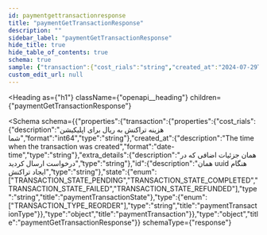 ```yaml
---
id: paymentgettransactionresponse
title: "paymentGetTransactionResponse"
description: ""
sidebar_label: "paymentGetTransactionResponse"
hide_title: true
hide_table_of_contents: true
schema: true
sample: {"transaction":{"cost_rials":"string","created_at":"2024-07-29T15:51:28.071Z","extra_details":"string","id":"string","state":"TRANSACTION_STATE_PENDING","type":"TRANSACTION_TYPE_REORDER"}}
custom_edit_url: null
---
```



<Heading
  as={"h1"}
  className={"openapi__heading"}
  children={"paymentGetTransactionResponse"}
>
</Heading>





<Schema
  schema={{"properties":{"transaction":{"properties":{"cost_rials":{"description":"هزینه تراکنش به ریال برای اپلیکیشن شما","format":"int64","type":"string"},"created_at":{"description":"The time when the transaction was created","format":"date-time","type":"string"},"extra_details":{"description":"همان جزئیات اضافی که در درخواست ارسال کردید","type":"string"},"id":{"description":"همان uuid هنگام ایجاد تراکنش","type":"string"},"state":{"enum":["TRANSACTION_STATE_PENDING","TRANSACTION_STATE_COMPLETED","TRANSACTION_STATE_FAILED","TRANSACTION_STATE_REFUNDED"],"type":"string","title":"paymentTransactionState"},"type":{"enum":["TRANSACTION_TYPE_REORDER"],"type":"string","title":"paymentTransactionType"}},"type":"object","title":"paymentTransaction"}},"type":"object","title":"paymentGetTransactionResponse"}}
  schemaType={"response"}
>
  
</Schema>
            